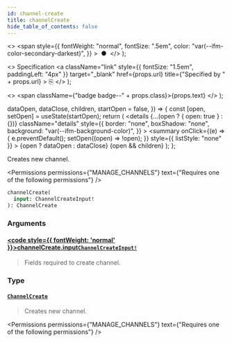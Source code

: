 ```yaml
---
id: channel-create
title: channelCreate
hide_table_of_contents: false
---
```


  <>
    <span
      style={{
        fontWeight: "normal",
        fontSize: ".5em",
        color: "var(--ifm-color-secondary-darkest)",
      }}
    >
      &nbsp;●&nbsp;
    </span>
  </>
);

  <>
    Specification
    <a
      className="link"
      style={{ fontSize: "1.5em", paddingLeft: "4px" }}
      target="\_blank"
      href={props.url}
      title={"Specified by " + props.url}
    >
      ⎘
    </a>
  </>
);

  <>
    <span className={"badge badge--" + props.class}>{props.text}</span>
  </>
);


  dataOpen,
  dataClose,
  children,
  startOpen = false,
}) => {
  const [open, setOpen] = useState(startOpen);
  return (
    <details
      {...(open ? { open: true } : {})}
      className="details"
      style={{
        border: "none",
        boxShadow: "none",
        background: "var(--ifm-background-color)",
      }}
    >
      <summary
        onClick={(e) => {
          e.preventDefault();
          setOpen((open) => !open);
        }}
        style={{ listStyle: "none" }}
      >
        {open ? dataOpen : dataClose}
      </summary>
      {open && children}
    </details>
  );
};

Creates new channel.

<Permissions
  permissions={"MANAGE_CHANNELS"}
  text={"Requires one of the following permissions"}
/>

```graphql
channelCreate(
  input: ChannelCreateInput!
): ChannelCreate
```

### Arguments

#### [<code style={{ fontWeight: 'normal' }}>channelCreate.<b>input</b></code>](#)<Bullet />[`ChannelCreateInput!`](../../../api-reference/channels/inputs/channel-create-input) <Badge class="secondary" text="non-null"/> <Badge class="secondary" text="input"/>

> Fields required to create channel.

### Type

#### [`ChannelCreate`](../../../api-reference/channels/objects/channel-create) <Badge class="secondary" text="object"/>

> Creates new channel.

<Permissions
  permissions={"MANAGE_CHANNELS"}
  text={"Requires one of the following permissions"}
/>

